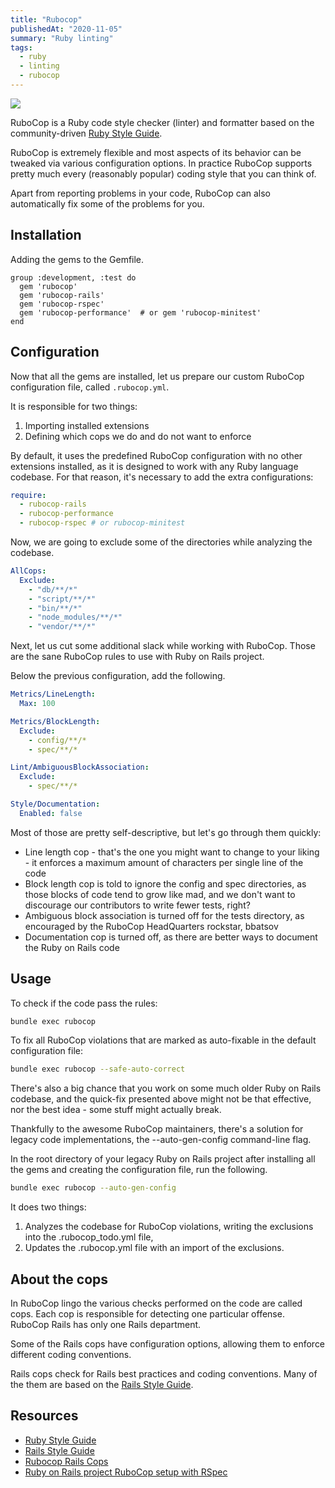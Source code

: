 ```yaml
---
title: "Rubocop"
publishedAt: "2020-11-05"
summary: "Ruby linting"
tags:
  - ruby
  - linting
  - rubocop
---
```


![](/images/blog/rubocop/rubocop-logo.png)

RuboCop is a Ruby code style checker (linter) and formatter based on the community-driven [Ruby Style Guide](https://rubystyle.guide/).

RuboCop is extremely flexible and most aspects of its behavior can be tweaked via various configuration options. In practice RuboCop supports pretty much every (reasonably popular) coding style that you can think of.

Apart from reporting problems in your code, RuboCop can also automatically fix some of the problems for you.

## Installation

Adding the gems to the Gemfile.

```ruby:Gemfile
group :development, :test do
  gem 'rubocop'
  gem 'rubocop-rails'
  gem 'rubocop-rspec'
  gem 'rubocop-performance'  # or gem 'rubocop-minitest'
end
```

## Configuration

Now that all the gems are installed, let us prepare our custom RuboCop configuration file, called `.rubocop.yml`.

It is responsible for two things:

1. Importing installed extensions
1. Defining which cops we do and do not want to enforce

By default, it uses the predefined RuboCop configuration with no other extensions installed, as it is designed to work with any Ruby language codebase. For that reason, it's necessary to add the extra configurations:

```yml:.rubocop.yml
require:
  - rubocop-rails
  - rubocop-performance
  - rubocop-rspec # or rubocop-minitest
```

Now, we are going to exclude some of the directories while analyzing the codebase.

```yml:.rubocop.yml
AllCops:
  Exclude:
    - "db/**/*"
    - "script/**/*"
    - "bin/**/*"
    - "node_modules/**/*"
    - "vendor/**/*"
```

Next, let us cut some additional slack while working with RuboCop. Those are the sane RuboCop rules to use with Ruby on Rails project.

Below the previous configuration, add the following.

```yml:.rubocop.yml
Metrics/LineLength:
  Max: 100

Metrics/BlockLength:
  Exclude:
    - config/**/*
    - spec/**/*

Lint/AmbiguousBlockAssociation:
  Exclude:
    - spec/**/*

Style/Documentation:
  Enabled: false
```

Most of those are pretty self-descriptive, but let's go through them quickly:

- Line length cop - that's the one you might want to change to your liking - it enforces a maximum amount of characters per single line of the code
- Block length cop is told to ignore the config and spec directories, as those blocks of code tend to grow like mad, and we don't want to discourage our contributors to write fewer tests, right?
- Ambiguous block association is turned off for the tests directory, as encouraged by the RuboCop HeadQuarters rockstar, bbatsov
- Documentation cop is turned off, as there are better ways to document the Ruby on Rails code

## Usage

To check if the code pass the rules:

```bash
bundle exec rubocop
```

To fix all RuboCop violations that are marked as auto-fixable in the default configuration file:

```bash
bundle exec rubocop --safe-auto-correct
```

There's also a big chance that you work on some much older Ruby on Rails codebase, and the quick-fix presented above might not be that effective, nor the best idea - some stuff might actually break.

Thankfully to the awesome RuboCop maintainers, there's a solution for legacy code implementations, the --auto-gen-config command-line flag.

In the root directory of your legacy Ruby on Rails project after installing all the gems and creating the configuration file, run the following.

```bash
bundle exec rubocop --auto-gen-config
```

It does two things:

1. Analyzes the codebase for RuboCop violations, writing the exclusions into the .rubocop_todo.yml file,
1. Updates the .rubocop.yml file with an import of the exclusions.

## About the cops

In RuboCop lingo the various checks performed on the code are called cops. Each cop is responsible for detecting one particular offense. RuboCop Rails has only one Rails department.

Some of the Rails cops have configuration options, allowing them to enforce different coding conventions.

Rails cops check for Rails best practices and coding conventions. Many of the them are based on the [Rails Style Guide][rails-style-guide].

## Resources

- [Ruby Style Guide][ruby-style-guide]
- [Rails Style Guide][rails-style-guide]
- [Rubocop Rails Cops][rubocop-rails-cops]
- [Ruby on Rails project RuboCop setup with RSpec](https://hixonrails.com/ruby-on-rails-tutorials/ruby-on-rails-project-rubocop-setup-with-rspec/)

[rubocop-rails-cops]: https://docs.rubocop.org/rubocop-rails/cops.html
[ruby-style-guide]: https://rubystyle.guide/
[rails-style-guide]: https://rails.rubystyle.guide/
